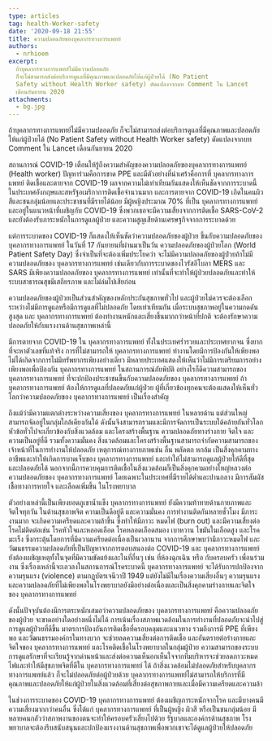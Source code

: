 ```yaml
---
type: articles
tag: health-Worker-safety
date: '2020-09-18 21:55'
title: ความปลอดภัยของบุคลากรทางการแพทย์
authors:
  - nrhioem
excerpt: 
  ถ้าบุคลากรทางการแพทย์ไม่มีความปลอดภัย
  ก็จะไม่สามารถส่งต่อบริการดูแลที่มีคุณภาพและปลอดภัยให้แก่ผู้ป่วยได้ (No Patient
  Safety without Health Worker safety) ดัดแปลงจากบท Comment ใน Lancet
  เดือนกันยายน 2020
attachments:
  - bg.jpg
---
```



ถ้าบุคลากรทางการแพทย์ไม่มีความปลอดภัย ก็จะไม่สามารถส่งต่อบริการดูแลที่มีคุณภาพและปลอดภัยให้แก่ผู้ป่วยได้ 
(No Patient Safety without Health Worker safety)
ดัดแปลงจากบท Comment ใน Lancet เดือนกันยายน 2020

สถานการณ์ COVID-19 เตือนให้รู้ถึงความสำคัญของความปลอดภัยของบุคลากรทางการแพทย์ (Health worker) ปัญหาร่วมคือการขาด PPE และมีตัวอย่างที่น่าเศร้าคือการที่ บุคลากรทางการแพทย์ ติดเชื้อและตายจาก COVID-19 ผลจากความไม่เท่าเทียมกันแสดงให้เห็นชัดจากการระบาดนี้ ในประเทศอังกฤษและสหรัฐอเมริกาการติดเชื้อจำนวนมาก และการตายจาก COVID-19 เกิดในคนผิวสีและชนกลุ่มน้อยและประชาชนที่มีรายได้น้อย มีผู้หญิงประมาณ 70% ที่เป็น บุคลากรทางการแพทย์ และอยู่ในแนวหน้าที่เผชิญกับ COVID-19 ซึ่งพวกเธอจะมีความเสี่ยงจากการติดเชื้อ SARS-CoV-2 และยังต้องรับภาระหนักในการดูแลผู้ป่วย และความสูญเสียด้านเศรษฐกิจจากการระบาดด้วย

แต่การระบาดของ COVID-19 ก็แสดงให้เห็นชัดว่าความปลอดภัยของผู้ป่วย ขึ้นกับความปลอดภัยของ บุคลากรทางการแพทย์ ในวันที่ 17 กันยายนที่ผ่านมาเป็นวัน ความปลอดภัยของผู้ป่วยโลก (World Patient Safety Day) ซึ่งจำเป็นที่จะต้องเพิ่มประโยคว่า จะไม่มีความปลอดภัยของผู้ป่วยถ้าไม่มีความปลอดภัยของ บุคลากรทางการแพทย์ เช่นเดียวกับการระบาดของไวรัสอีโบลา MERS และ SARS มีเพียงความปลอดภัยของ บุคลากรทางการแพทย์ เท่านั้นที่จะทำให้ผู้ป่วยปลอดภัยและทำให้ระบบสาธารณสุขมีเสถียรภาพ และไม่ล่มไปเสียก่อน

ความปลอดภัยของผู้ป่วยเป็นส่วนสำคัญของหลักประกันสุขภาพทั่วไป และผู้ป่วยไม่ควรจะต้องเลือกระหว่างไม่มีการดูแลหรือมีการดูแลที่ไม่ปลอดภัย โดยเท่าเทียมกัน เมื่อระบบสุขภาพอยู่ในความกดดันสูงสุด และ บุคลากรทางการแพทย์ ต้องทำงานหนักและเสี่ยงขึ้นมากกว่าหน้าที่ปกติ จะต้องรักษาความปลอดภัยให้กับแรงงานด้านสุขภาพเหล่านี้

มีการตายจาก COVID-19 ใน บุคลากรทางการแพทย์ ทั้งในประเทศร่ำรวยและประเทศยากจน ซึ่งยากที่จะหาตัวเลขที่แท้จริง การที่ไม่สามารถให้ บุคลากรทางการแพทย์ ทำงานโดยมีการป้องกันให้เพียงพอ ไม่ได้เกิดจากการไม่มีทรัพยากรเพียงอย่างเดียว มีหลายประเทศแสดงให้เห็นว่าไม่มีการเตรียมการอย่างเพียงพอเพื่อป้องกัน บุคลากรทางการแพทย์ ในสถานการณ์ภัยพิบัติ อย่างไรก็ดีความสามารถของ บุคลากรทางการแพทย์ ที่จะปกป้องประชาชนขึ้นกับความปลอดภัยของ บุคลากรทางการแพทย์ ถ้า บุคลากรทางการแพทย์ ต้องให้การดูแลที่ปลอดภัยแก่ผู้ป่วย ผู้ที่เกี่ยวข้องทุกคนจะต้องแสดงให้เห็นทั่วโลกว่าความปลอดภัยของ บุคลากรทางการแพทย์ เป็นเรื่องสำคัญ

ถึงแม้ว่ามีความแตกต่างระหว่างความเสี่ยงของ บุคลากรทางการแพทย์ ในหลายด้าน แต่ส่วนใหญ่สามารถจัดอยู่ในกลุ่มใกล้เคียงกันใด้ ดังนั้นจึงสามารถรวมและมีการจัดการเป็นระบบใด้คล้ายกันทั่วโลก หัวข้อทั่วไปจะเกี่ยวข้องกับสิ่งแวดล้อม และโครงสร้างพื้นฐาน ความปลอดภัยทางร่างกาย จิตใจ และความเป็นอยู่ที่ดี รวมทั้งความมั่นคง สิ่งแวดล้อมและโครงสร้างพื้นฐานสามารถจำกัดความสามารถของเจ้าหน้าที่ในการทำงานให้ปลอดภัย เหตุการณ์ทางกายภาพเช่น ลื่น พลัดตก หกล้ม เป็นสิ่งคุกคามทางอาชีพและทำให้เกิดการบาดเจ็บของ บุคลากรทางการแพทย์ และทำให้ไม่สามารถดูแลผู้ป่วยให้ดีที่สุด และปลอดภัยได้ นอกจากนี้การควบคุมการติดเชื้อในสิ่งแวดล้อมก็เป็นสิ่งคุกคามอย่างใหญ่หลวงต่อความปลอดภัยของ บุคลากรทางการแพทย์ โดยเฉพาะในประเทศที่มีรายได้ต่ำและปานกลาง มีการสัมผัสเชื้อทางการหายใจ และเลือดเพิ่มขึ้น ในโรงพยาบาล

ตัวอย่างเหล่านี้เป็นเพียงยอดภูเขาน้ำแข็ง บุคลากรทางการแพทย์ ยังมีความท้าทายด้านกายภาพและจิตใจทุกวัน ในด้านสุขภาพจิต ความเป็นดีอยู่ดี และความมั่นคง การทำงานติดกันหลายชั่วโมง มีภาระงานมาก จะเกิดความเครียดและความล้าขึ้น ซึ่งทำให้มีภาวะ หมดไฟ (burn out) และมีความเสี่ยงต่อโรคไม่ติดต่อเช่น โรคหัวใจและหลอดเลือด โรคหลอดเลือดสมอง เบาหวาน ไขมันในเลือดสูง และโรคมะเร็ง ซึ่งกระตุ้นโดยการที่มีความเครียดต่อเนื่องเป็นเวลานาน จากการศึกษาพบว่ามีภาวะหมดไฟ และ วัฒนธรรมความปลอดภัยที่เป็นปัญหาจากการตอบสนองต่อ COVID-19 และ บุคลากรทางการแพทย์ ยังต้องเผชิญเหตุทั้งในจุดที่มีความขัดแย้งและในที่อื่นๆ เช่น ที่ห้องฉุกเฉิน หรือ กับครอบครัว เพื่อนร่วมงาน ซึ่งเรื่องเหล่านี้จะเลวลงในสถานการณ์โรคระบาดนี้  บุคลากรทางการแพทย์ จะได้รับการปกป้องจากความรุนแรง (violence) ตามกฏบัตรเจนีวาปี 1949 แต่ยังไม่มีในเรื่องความเสี่ยงอื่นๆ ความรุนแรงและความปลอดภัยที่ไม่เพียงพอในโรงพยาบาลยังมีอย่างต่อเนื่องและเป็นสิ่งคุกคามร่างกายและจิตใจของ บุคลากรทางการแพทย์

ดังนั้นปัจจุบันต้องมีการตระหนักเสมอว่าความปลอดภัยของ บุคลากรทางการแพทย์ คือความปลอดภัยของผู้ป่วย จะขาดอย่างใดอย่างหนึ่งไม่ได้ การเน้นเรื่องสภาพแวดล้อมในการทำงานที่ปลอดภัยจะนำไปสู่การดูแลผู้ป่วยที่ดีขึ้น มาตรการป้องกันการติดเชื้อที่ครอบคลุมและแนวทาง รวมถึงการมี PPE ที่เพียงพอ และวัฒนธรรมองค์กรในทางบวก จะช่วยลดความเสี่ยงต่อการติดเชื้อ และอันตรายต่อร่างกายและจิตใจของ บุคลากรทางการแพทย์ และโรคติดเชื้อในโรงพยาบาลในกลุ่มผู้ป่วย ความสามารถของระบบการดูแลรักษาที่จะเรียนรู้จากด่านหน้าและส่งต่อความเห็นอกเห็นใจจากทีมบริหารจะช่วยลดภาวะหมดไฟและทำให้มีสุขภาพจิตที่ดีใน บุคลากรทางการแพทย์ ได้ ถ้าสิ่งแวดล้อมไม่ปลอดภัยสำหรับบุคลากรทางการแพทย์แล้ว ก็จะไม่ปลอดภัยต่อผู้ป่วยด้วย บุคลากรทางการแพทย์ไม่สามารถให้บริการที่มีคุณภาพและปลอดภัยให้แก่ผู้ป่วยในสิ่งแวดล้อมที่เสี่ยงต่อสุขภาพกายและเมื่อมีความเครียดและความล้า

ในช่วงการระบาดของ COVID-19 บุคลากรทางการแพทย์ ต้องเผชิญภาระหนักจากโรค และมีบางคนมีความเสี่ยงมากกว่าคนอื่น ซึ่งได้แก่ บุคลากรทางการแพทย์ ที่เป็นผู้หญิง ผิวสี หรือเป็นชนกลุ่มน้อย มีหลายคนกลัวว่าสภาพงานของตนจะทำให้ครอบครัวเสี่ยงไปด้วย รัฐบาลและองค์กรด้านสุขภาพ โรงพยาบาลจะต้องรีบสนับสนุนและปกป้องแรงงานด้านสุขภาพเพื่อพวกเขาจะได้ดูแลผู้ป่วยให้ปลอดภัย